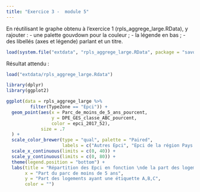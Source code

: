 ```yaml
---
title: "Exercice 3 -  module 5"
--- 
```


En réutilisant le graphe obtenu à l’exercice 1 (rpls_aggrege_large.RData), y rajouter :
 - une palette gouvdown pour la couleur ;
 - la légende en bas ;
 - des libellés (axes et légende) parlant et un titre.

```r
load(system.file("extdata", "rpls_aggrege_large.RData", package = "savoirfR"))
```

Résultat attendu :   

```r
load("extdata/rpls_aggrege_large.Rdata")
```


```r
library(dplyr)
library(ggplot2)

ggplot(data = rpls_aggrege_large %>%
         filter(TypeZone == "Epci")) +
  geom_point(aes(x = Parc_de_moins_de_5_ans_pourcent,
                 y = DPE_GES_classe_ABC_pourcent,
                 color = epci_2017_52),
             size = .7
  ) +
  scale_color_brewer(type = "qual", palette = "Paired",
                     labels = c("Autres Epci", "Epci de la région Pays de la Loire")) +
  scale_x_continuous(limits = c(0, 40)) +
  scale_y_continuous(limits = c(0, 80)) +
  theme(legend.position = "bottom") +
  labs(title = "Répartition des Epci en fonction \nde la part des logements ayant une étiquette A,B,C et de la part du parc récent",
       x = "Part du parc de moins de 5 ans",
       y = "Part des logements ayant une étiquette A,B,C",
       color = "")

```